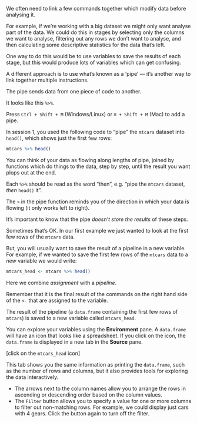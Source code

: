 We often need to link a few commands together which modify data before analysing it.

For example, if we're working with a big dataset we might only want analyse part of the data. We could do this in stages by selecting only the columns we want to analyse, filtering out any rows we don't want to analyse, and then calculating some descriptive statistics for the data that's left.

One way to do this would be to use variables to save the results of each stage, but this would produce lots of variables which can get confusing.

A different approach is to use what's known as a 'pipe' — it's another way to link together multiple instructions.

The pipe sends data from one piece of code to another.

It looks like this `%>%`.  

Press `Ctrl + Shift + M` (Windows/Linux) or `⌘ + Shift + M` (Mac) to add a pipe.

In session 1, you used the following code to "pipe" the `mtcars` dataset into `head()`, which shows just the first few rows:

```r
mtcars %>% head()
```

You can think of your data as flowing along lengths of pipe, joined by functions which do things to the data, step by
step, until the result you want plops out at the end.

Each `%>%` should be read as the word "then", e.g. "pipe the `mtcars` dataset, *then* `head()` it".

The `>` in the pipe function reminds you of the direction in which your data is flowing (it only works left to right).

It's important to know that the pipe *doesn't store the results* of these steps.

Sometimes that's OK. In our first example we just wanted to look at the first few rows of the `mtcars` data.

But, you will usually want to save the result of a pipeline in a new variable.  
For example, if we wanted to save the first few rows of the `mtcars` data  to a *new* variable we would write:

```r
mtcars_head <- mtcars %>% head()
```

Here we combine *assignment* with a *pipeline*.

Remember that it is the final result of the commands on the right hand side of the `<-` that are assigned to the variable.

The result of the pipeline (a `data.frame` containing the first few rows of `mtcars`) is saved to a
new variable called `mtcars_head`.

You can explore your variables using the **Environment** pane. A `data.frame` will have an icon that looks like a
spreadsheet. If you click on the icon, the `data.frame` is displayed in a new tab in the **Source** pane.

[click on the `mtcars_head` icon]

This tab shows you the same information as printing the `data.frame`, such as the number of rows and columns, but it
also provides tools for exploring the data interactively.

* The arrows next to the column names allow you to arrange the rows in ascending or descending order based on the column
values.
* The `Filter` button allows you to specify a value for one or more columns to filter out non-matching rows. For
example, we could display just cars with 4 gears. Click the button again to turn off the filter.
